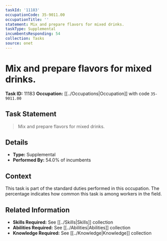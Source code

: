 ```yaml
---
taskId: '11183'
occupationCode: 35-9011.00
occupationTitle: ''
statement: Mix and prepare flavors for mixed drinks.
taskType: Supplemental
incumbentsResponding: 54
collection: Tasks
source: onet
---
```

# Mix and prepare flavors for mixed drinks.

**Task ID:** 11183
**Occupation:** [[../Occupations|Occupation]] with code `35-9011.00`

## Task Statement

> Mix and prepare flavors for mixed drinks.

## Details

- **Type:** Supplemental
- **Performed By:** 54.0% of incumbents

## Context

This task is part of the standard duties performed in this occupation. The percentage indicates how common this task is among workers in the field.

## Related Information

- **Skills Required:** See [[../Skills|Skills]] collection
- **Abilities Required:** See [[../Abilities|Abilities]] collection
- **Knowledge Required:** See [[../Knowledge|Knowledge]] collection
